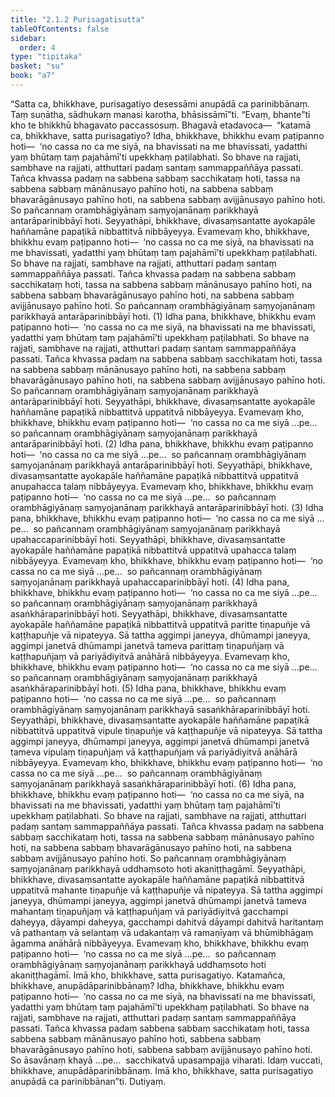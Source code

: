 ```yaml
---
title: "2.1.2 Purisagatisutta"
tableOfContents: false
sidebar:
  order: 4
type: "tipitaka"
basket: "su"
book: "a7"
---
```



<DynamicBreadcrumb />

<Division number="55" book="a7" bookNo="16" page="449">

<Paragraph number="335" book="a7">
“Satta ca, bhikkhave, purisagatiyo desessāmi anupādā ca parinibbānaṃ. Taṃ suṇātha, sādhukaṃ manasi karotha, bhāsissāmī”ti. “Evaṃ, bhante”ti kho te bhikkhū bhagavato paccassosuṃ. Bhagavā etadavoca—  “katamā ca, bhikkhave, satta purisagatiyo?
</Paragraph>

<Paragraph number="336" book="a7">
Idha, bhikkhave, bhikkhu evaṃ paṭipanno hoti—  ‘no cassa no ca me siyā, na bhavissati na me bhavissati, yadatthi yaṃ bhūtaṃ taṃ pajahāmī’ti upekkhaṃ paṭilabhati. So bhave na rajjati, sambhave na rajjati, atthuttari padaṃ santaṃ sammappaññāya passati. Tañca khvassa padaṃ na sabbena sabbaṃ sacchikataṃ hoti, tassa na sabbena sabbaṃ mānānusayo pahīno hoti, na sabbena sabbaṃ bhavarāgānusayo pahīno hoti, na sabbena sabbaṃ avijjānusayo pahīno hoti. So pañcannaṃ orambhāgiyānaṃ saṃyojanānaṃ parikkhayā antarāparinibbāyī hoti. Seyyathāpi, bhikkhave, divasaṃsantatte ayokapāle haññamāne papaṭikā nibbattitvā nibbāyeyya. Evamevaṃ kho, bhikkhave, bhikkhu evaṃ paṭipanno hoti—  ‘no cassa no ca me siyā, na bhavissati na me bhavissati, yadatthi yaṃ bhūtaṃ taṃ pajahāmī’ti upekkhaṃ paṭilabhati. So bhave na rajjati, sambhave na rajjati, atthuttari padaṃ santaṃ sammappaññāya passati. Tañca khvassa padaṃ na sabbena sabbaṃ sacchikataṃ hoti, tassa na sabbena sabbaṃ mānānusayo pahīno hoti, na sabbena sabbaṃ bhavarāgānusayo pahīno hoti, na sabbena sabbaṃ avijjānusayo pahīno hoti. So pañcannaṃ orambhāgiyānaṃ saṃyojanānaṃ parikkhayā antarāparinibbāyī hoti. (1)
</Paragraph>

<Paragraph number="337" book="a7">
Idha pana, bhikkhave, bhikkhu evaṃ paṭipanno hoti—  ‘no cassa no ca me siyā, na bhavissati na me bhavissati, yadatthi yaṃ bhūtaṃ taṃ pajahāmī’ti upekkhaṃ paṭilabhati. So bhave na rajjati, sambhave na rajjati, atthuttari padaṃ santaṃ sammappaññāya passati. Tañca khvassa padaṃ na sabbena sabbaṃ sacchikataṃ hoti, tassa na sabbena sabbaṃ mānānusayo pahīno hoti, na sabbena sabbaṃ bhavarāgānusayo pahīno hoti, na sabbena sabbaṃ avijjānusayo pahīno hoti. So pañcannaṃ orambhāgiyānaṃ saṃyojanānaṃ parikkhayā antarāparinibbāyī hoti. Seyyathāpi, bhikkhave, divasaṃsantatte ayokapāle haññamāne papaṭikā nibbattitvā uppatitvā nibbāyeyya. Evamevaṃ kho, bhikkhave, bhikkhu evaṃ paṭipanno hoti—  ‘no cassa no ca me siyā …pe…  so pañcannaṃ orambhāgiyānaṃ saṃyojanānaṃ parikkhayā antarāparinibbāyī hoti. (2)
</Paragraph>

<Paragraph number="338" book="a7">
Idha pana, bhikkhave, bhikkhu evaṃ paṭipanno hoti—  ‘no cassa no ca me siyā …pe…  so pañcannaṃ orambhāgiyānaṃ saṃyojanānaṃ parikkhayā antarāparinibbāyī hoti. Seyyathāpi, bhikkhave, divasaṃsantatte ayokapāle haññamāne papaṭikā nibbattitvā uppatitvā anupahacca talaṃ nibbāyeyya. Evamevaṃ kho, bhikkhave, bhikkhu evaṃ paṭipanno hoti—  ‘no cassa no ca me siyā …pe…  so pañcannaṃ orambhāgiyānaṃ saṃyojanānaṃ parikkhayā antarāparinibbāyī hoti. (3)
</Paragraph>

<Paragraph number="339" book="a7">
Idha pana, bhikkhave, bhikkhu evaṃ paṭipanno hoti—  ‘no cassa no ca me siyā …pe…  so pañcannaṃ orambhāgiyānaṃ saṃyojanānaṃ parikkhayā upahaccaparinibbāyī hoti. Seyyathāpi, bhikkhave, divasaṃsantatte ayokapāle haññamāne papaṭikā nibbattitvā uppatitvā upahacca talaṃ nibbāyeyya. Evamevaṃ kho, bhikkhave, bhikkhu evaṃ paṭipanno hoti—  ‘no cassa no ca me siyā …pe…  so pañcannaṃ orambhāgiyānaṃ saṃyojanānaṃ parikkhayā upahaccaparinibbāyī hoti. (4)
</Paragraph>

<Paragraph number="340" book="a7">
Idha pana, bhikkhave, bhikkhu evaṃ paṭipanno hoti—  ‘no cassa no ca me siyā …pe…  so pañcannaṃ orambhāgiyānaṃ saṃyojanānaṃ parikkhayā asaṅkhāraparinibbāyī hoti. Seyyathāpi, bhikkhave, divasaṃsantatte ayokapāle haññamāne papaṭikā nibbattitvā uppatitvā paritte tiṇapuñje vā kaṭṭhapuñje vā nipateyya. Sā tattha aggimpi janeyya, dhūmampi janeyya, aggimpi janetvā dhūmampi janetvā tameva parittaṃ tiṇapuñjaṃ vā kaṭṭhapuñjaṃ vā pariyādiyitvā anāhārā nibbāyeyya. Evamevaṃ kho, bhikkhave, bhikkhu evaṃ paṭipanno hoti—  ‘no cassa no ca me siyā …pe…  so pañcannaṃ orambhāgiyānaṃ saṃyojanānaṃ parikkhayā asaṅkhāraparinibbāyī hoti. (5)
</Paragraph>

<Paragraph number="341" book="a7">
Idha pana, bhikkhave, bhikkhu evaṃ paṭipanno hoti—  ‘no cassa no ca me siyā …pe…  so pañcannaṃ orambhāgiyānaṃ saṃyojanānaṃ parikkhayā sasaṅkhāraparinibbāyī hoti. Seyyathāpi, bhikkhave, divasaṃsantatte ayokapāle haññamāne papaṭikā nibbattitvā uppatitvā vipule tiṇapuñje vā kaṭṭhapuñje vā nipateyya. Sā tattha aggimpi janeyya, dhūmampi janeyya, aggimpi janetvā dhūmampi janetvā tameva vipulaṃ tiṇapuñjaṃ vā kaṭṭhapuñjaṃ vā pariyādiyitvā anāhārā nibbāyeyya. Evamevaṃ kho, bhikkhave, bhikkhu evaṃ paṭipanno hoti—  ‘no cassa no ca me siyā …pe…  so pañcannaṃ orambhāgiyānaṃ saṃyojanānaṃ parikkhayā sasaṅkhāraparinibbāyī hoti. (6)
</Paragraph>

<Paragraph number="342" book="a7">
Idha pana, bhikkhave, bhikkhu evaṃ paṭipanno hoti—  ‘no cassa no ca me siyā, na bhavissati na me bhavissati, yadatthi yaṃ bhūtaṃ taṃ pajahāmī’ti upekkhaṃ paṭilabhati. So bhave na rajjati, sambhave na rajjati, atthuttari padaṃ santaṃ sammappaññāya passati. Tañca khvassa padaṃ na sabbena sabbaṃ sacchikataṃ hoti, tassa na sabbena sabbaṃ mānānusayo pahīno hoti, na sabbena sabbaṃ bhavarāgānusayo pahīno hoti, na sabbena sabbaṃ avijjānusayo pahīno hoti. So pañcannaṃ orambhāgiyānaṃ saṃyojanānaṃ parikkhayā uddhaṃsoto hoti akaniṭṭhagāmī. Seyyathāpi, bhikkhave, divasaṃsantatte ayokapāle haññamāne papaṭikā nibbattitvā uppatitvā mahante tiṇapuñje vā kaṭṭhapuñje vā nipateyya. Sā tattha aggimpi janeyya, dhūmampi janeyya, aggimpi janetvā dhūmampi janetvā tameva mahantaṃ tiṇapuñjaṃ vā kaṭṭhapuñjaṃ vā pariyādiyitvā gacchampi daheyya, dāyampi daheyya, gacchampi dahitvā dāyampi dahitvā haritantaṃ vā pathantaṃ vā selantaṃ vā udakantaṃ vā ramaṇīyaṃ vā bhūmibhāgaṃ āgamma anāhārā nibbāyeyya. Evamevaṃ kho, bhikkhave, bhikkhu evaṃ paṭipanno hoti—  ‘no cassa no ca me siyā …pe…  so pañcannaṃ orambhāgiyānaṃ saṃyojanānaṃ parikkhayā uddhaṃsoto hoti akaniṭṭhagāmī. Imā kho, bhikkhave, satta purisagatiyo.
</Paragraph>

<Paragraph number="343" book="a7">
Katamañca, bhikkhave, anupādāparinibbānaṃ? Idha, bhikkhave, bhikkhu evaṃ paṭipanno hoti—  ‘no cassa no ca me siyā, na bhavissati na me bhavissati, yadatthi yaṃ bhūtaṃ taṃ pajahāmī’ti upekkhaṃ paṭilabhati. So bhave na rajjati, sambhave na rajjati, atthuttari padaṃ santaṃ sammappaññāya passati. Tañca khvassa padaṃ sabbena sabbaṃ sacchikataṃ hoti, tassa sabbena sabbaṃ mānānusayo pahīno hoti, sabbena sabbaṃ bhavarāgānusayo pahīno hoti, sabbena sabbaṃ avijjānusayo pahīno hoti. So āsavānaṃ khayā …pe…  sacchikatvā upasampajja viharati. Idaṃ vuccati, bhikkhave, anupādāparinibbānaṃ. Imā kho, bhikkhave, satta purisagatiyo anupādā ca parinibbānan”ti.

</Paragraph>
</Division>

<Paragraph number="344" type="center" book="a7">
Dutiyaṃ.
</Paragraph>